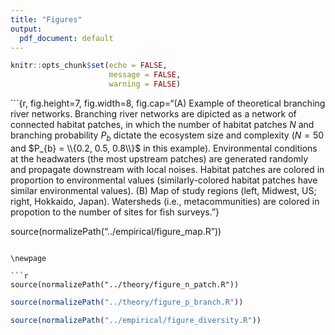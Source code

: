 ```yaml
---
title: "Figures"
output:
  pdf_document: default
---
```


```r

knitr::opts_chunk$set(echo = FALSE,
                      message = FALSE,
                      warning = FALSE)

```

```{r, fig.height=7, fig.width=8, fig.cap="(A) Example of theoretical branching river networks. Branching river networks are dipicted as a network of connected habitat patches, in which the number of habitat patches $N$ and branching probability $P_{b}$ dictate the ecosystem size and complexity ($N = 50$ and $P_{b} = \\{0.2, 0.5, 0.8\\}$ in this example). Environmental conditions at the headwaters (the most upstream patches) are generated randomly and propagate downstream with local noises. Habitat patches are colored in proportion to environmental values (similarly-colored habitat patches have similar environmental values). (B) Map of study regions (left, Midwest, US; right, Hokkaido, Japan). Watersheds (i.e., metacommunities) are colored in propotion to the number of sites for fish surveys."}

source(normalizePath("../empirical/figure_map.R"))

```

\newpage

```r

source(normalizePath("../theory/figure_n_patch.R"))

```

\newpage

```r

source(normalizePath("../theory/figure_p_branch.R"))

```

\newpage

```r

source(normalizePath("../empirical/figure_diversity.R"))

```


